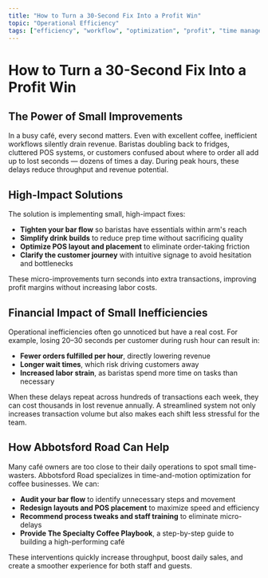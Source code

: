 ```yaml
---
title: "How to Turn a 30-Second Fix Into a Profit Win"
topic: "Operational Efficiency"
tags: ["efficiency", "workflow", "optimization", "profit", "time management", "operations", "bottlenecks"]
---
```


# How to Turn a 30-Second Fix Into a Profit Win

## The Power of Small Improvements

In a busy café, every second matters. Even with excellent coffee, inefficient workflows silently drain revenue. Baristas doubling back to fridges, cluttered POS systems, or customers confused about where to order all add up to lost seconds — dozens of times a day. During peak hours, these delays reduce throughput and revenue potential.

## High-Impact Solutions

The solution is implementing small, high-impact fixes:

- **Tighten your bar flow** so baristas have essentials within arm's reach
- **Simplify drink builds** to reduce prep time without sacrificing quality
- **Optimize POS layout and placement** to eliminate order-taking friction
- **Clarify the customer journey** with intuitive signage to avoid hesitation and bottlenecks

These micro-improvements turn seconds into extra transactions, improving profit margins without increasing labor costs.

## Financial Impact of Small Inefficiencies

Operational inefficiencies often go unnoticed but have a real cost. For example, losing 20–30 seconds per customer during rush hour can result in:

- **Fewer orders fulfilled per hour**, directly lowering revenue
- **Longer wait times**, which risk driving customers away
- **Increased labor strain**, as baristas spend more time on tasks than necessary

When these delays repeat across hundreds of transactions each week, they can cost thousands in lost revenue annually. A streamlined system not only increases transaction volume but also makes each shift less stressful for the team.

## How Abbotsford Road Can Help

Many café owners are too close to their daily operations to spot small time-wasters. Abbotsford Road specializes in time-and-motion optimization for coffee businesses. We can:

- **Audit your bar flow** to identify unnecessary steps and movement
- **Redesign layouts and POS placement** to maximize speed and efficiency
- **Recommend process tweaks and staff training** to eliminate micro-delays
- **Provide The Specialty Coffee Playbook**, a step-by-step guide to building a high-performing café

These interventions quickly increase throughput, boost daily sales, and create a smoother experience for both staff and guests.
